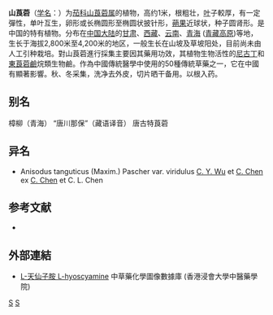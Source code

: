 {{Speciesbox 
| taxon = Anisodus tanguticus
| authority = (Maxim.) Pascher
| image = Anisodus tanguticus1.jpg
| subdivision_ranks =[[变种|变种]]
| subdivision =
* 山莨菪 ''A. t.'' var. ''tanguticus''
* [[黄花山莨菪|黄花山莨菪]] ''A. t.'' var. ''viridulus''
}}
'''山莨菪'''（[[学名|学名]]：{{lang|la|''Anisodus tanguticus''}}）为[[茄科|茄科]][[山莨菪属|山莨菪属]]的植物，高约1米，根粗壮，[[叶|叶]]子較厚，有一定彈性，单叶互生，卵形或长椭圆形至椭圆状披针形，[[蒴果|蒴果]]近球状，种子圆肾形。是中国的特有植物。分布在[[中国大陆|中国大陆]]的[[甘肃|甘肃]]、[[西藏|西藏]]、[[云南|云南]]、[[青海|青海]] ([[青藏高原|青藏高原]])等地，生长于海拔2,800米至4,200米的地区，一般生长在山坡及草坡阳处，目前尚未由人工引种栽培。對山莨菪進行採集主要因其藥用功效，其植物生物活性的[[尼古丁|尼古丁]]和[[東莨菪鹼|東莨菪鹼]]烷類生物鹼。作為中國傳統醫學中使用的50種傳統草藥之一，它在中國有顯著影響。秋、冬采集，洗净去外皮，切片晒干备用。以根入药。

== 别名 ==
樟柳（青海） “唐川那保”（藏语译音） 唐古特莨菪

== 异名 ==
* Anisodus tanguticus (Maxim.) Pascher var. viridulus [[吴征镒|C. Y. Wu]] et [[陈介|C. Chen]] ex [[陈介|C. Chen]] et C. L. Chen

== 参考文献 ==
<div class="references-small">
* {{cite web| url =http://www.bioinfo.cn/db05/KmzwSpecies.php?action=view&id=21705| title =山莨菪（原变种）| work =《中国高等植物数据库全库》| publisher =中国科学院微生物研究所| author =昆明植物研究所| accessdate =2009-02-25| deadurl =yes| archiveurl =https://web.archive.org/web/20160305025713/http://www.bioinfo.cn/db05/KmzwSpecies.php?action=view&id=21705| archivedate =2016-03-05}}
</div>

==外部連結==
* [http://libproject.hkbu.edu.hk/was40/detail?channelid=22253&lang=cht&searchword=code=P00325 L-天仙子胺 L-hyoscyamine] {{Wayback|url=http://libproject.hkbu.edu.hk/was40/detail?channelid=22253&lang=cht&searchword=code=P00325 |date=20150518124128 }} 中草藥化學圖像數據庫 (香港浸會大學中醫藥學院) {{zh}}{{en}}
{{Taxonbar|from=Q549066}}

[[Category:山莨菪属|S]]
[[Category:中國特有植物|S]]

{{植物小作品}}